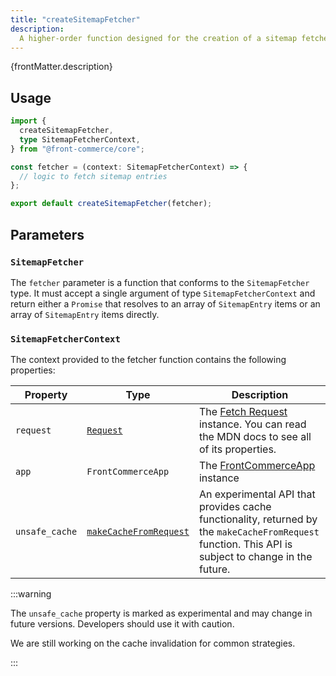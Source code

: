 ```yaml
---
title: "createSitemapFetcher"
description:
  A higher-order function designed for the creation of a sitemap fetcher.
---
```


<p>{frontMatter.description}</p>

## Usage

```ts
import {
  createSitemapFetcher,
  type SitemapFetcherContext,
} from "@front-commerce/core";

const fetcher = (context: SitemapFetcherContext) => {
  // logic to fetch sitemap entries
};

export default createSitemapFetcher(fetcher);
```

## Parameters

### `SitemapFetcher`

The `fetcher` parameter is a function that conforms to the `SitemapFetcher`
type. It must accept a single argument of type `SitemapFetcherContext` and
return either a `Promise` that resolves to an array of `SitemapEntry` items or
an array of `SitemapEntry` items directly.

### `SitemapFetcherContext`

The context provided to the fetcher function contains the following properties:

| Property       | Type                                                                                                                                                                          | Description                                                                                                                                          |
| -------------- | ----------------------------------------------------------------------------------------------------------------------------------------------------------------------------- | ---------------------------------------------------------------------------------------------------------------------------------------------------- |
| `request`      | [`Request`](https://remix.run/docs/en/main/route/loader#request)                                                                                                              | The [Fetch Request](https://developer.mozilla.org/en-US/docs/Web/API/Request) instance. You can read the MDN docs to see all of its properties.      |
| `app`          | `FrontCommerceApp`                                                                                                                                                            | The [FrontCommerceApp](/docs/3.x/api-reference/front-commerce-remix/front-commerce-app) instance                                                     |
| `unsafe_cache` | [`makeCacheFromRequest`](https://gitlab.blackswift.cloud/front-commerce/front-commerce/-/blob/a98d46f0082620a719fc62a065aae87e854093be/packages/core/cache/index.js#L185-209) | An experimental API that provides cache functionality, returned by the `makeCacheFromRequest` function. This API is subject to change in the future. |

:::warning

The `unsafe_cache` property is marked as experimental and may change in future
versions. Developers should use it with caution.

We are still working on the cache invalidation for common strategies.

:::
